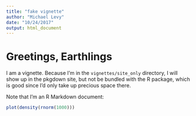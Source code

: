 ```yaml
---
title: "fake vignette"
author: "Michael Levy"
date: "10/24/2017"
output: html_document
---
```


# Greetings, Earthlings

I am a vignette. Because I'm in the `vignettes/site_only` directory, I will show up in the pkgdown site, but not be bundled with the R package, which is good since I'd only take up precious space there.

Note that I'm an R Markdown document:

```r
plot(density(rnorm(1000)))
```

